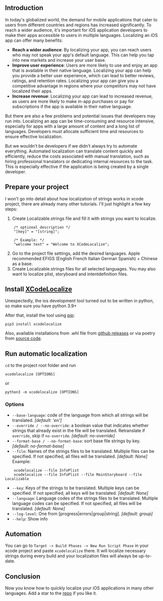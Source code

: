 ## Introduction  

In today's globalized world, the demand for mobile applications that cater to users from different countries and regions has increased significantly. To reach a wider audience, it's important for iOS application developers to make their apps accessible to users in multiple languages. Localizing an iOS app can offer many benefits:

- **Reach a wider audience**: By localizing your app, you can reach users who may not speak your app's default language. This can help you tap into new markets and increase your user base.
- **Improve user experience**: Users are more likely to use and enjoy an app that is available in their native language. Localizing your app can help you provide a better user experience, which can lead to better reviews, ratings, and retention rates. Localizing your app can give you a competitive advantage in regions where your competitors may not have localized their apps.
- **Increase revenue**: Localizing your app can lead to increased revenue, as users are more likely to make in-app purchases or pay for subscriptions if the app is available in their native language.

But there are also a few problems and potential issues that developers may run into. Localizing an app can be time-consuming and resource intensive, especially for apps with a large amount of content and a long list of languages. Developers must allocate sufficient time and resources to ensure effective localization.

But we wouldn't be developers if we didn't always try to automate everything. Automated localization can translate content quickly and efficiently, reduce the costs associated with manual translation, such as hiring professional translators or dedicating internal resources to the task. This is especially effective if the application is being created by a single developer.

## Prepare your project

I won't go into detail about how localization of strings works in xcode project, there are already many other tutorials. I'll just highlight a few key steps:

1.  Create Localizable.strings file and fill it with strings you want to localize.
```
    /* optional description */
    "[key]" = "[string]";
    
    /* Example: */
    "welcome text" = "Welcome to XCodeLocalize";
```
2.  Go to the project file settings, add the desired languages. Apple recommended EFIGS (English French Italian German Spanish) + Chinese as a base.
3.  Create Localizable.strings files for all selected languages. You may also want to localize plist, storyboard and intentdefinition files.

## Install [XCodeLocalize](https://github.com/MarkParker5/XCodeLocalize)

Unexpectedly, the ios development tool turned out to be written in python, so make sure you have python 3.9+

After that, install the tool using [pip](https://pypi.org/project/xcodelocalize/):

```shell
pip3 install xcodelocalize 
```

Also, available installations from .whl file from [github releases](https://github.com/MarkParker5/XCodeLocalize/releases/latest) or via poetry from [source code](https://github.com/MarkParker5/XCodeLocalize).

## Run automatic localization

`cd` to the project root folder and run

```shell
xcodelocalize [OPTIONS]
```

or

```shell
python3 -m xcodelocalize [OPTIONS]
```

### Options

-   `--base-language`: code of the language from which all strings will be translated. _[default: 'en']_
-   `--override / --no-override`: a boolean value that indicates whether strings that already exist in the file will be translated. Retranslate if `override`, skip if `no-override`. _[default: no-override]_
-   `--format-base / --no-format-base`: sort base file strings by key. _[default: no-format-base]_
-   `--file`: Names of the strings files to be translated. Multiple files can be specified. If not specified, all files will be translated. _[default: None]_
    Example:
```shell
    xcodelocalize --file InfoPlist
    xcodelocalize --file InfoPlist --file MainStoryboard --file Localizable 
 ```

-   `--key`: Keys of the strings to be translated. Multiple keys can be specified. If not specified, all keys will be translated. _[default: None]_
-   `--language`: Language codes of the strings files to be translated. Multiple language codes can be specified. If not specified, all files will be translated. _[default: None]_
-   `--log-level`: One from [progress|errors|group|string]. _[default: group]_
-   `--help`: Show info

## Automation

You can go to `Target -> Build Phases -> New Run Script Phase` in your xcode project and paste `xcodelocalize` there. It will localize necessary strings during every build and your localization files will always be up-to-date.

## Conclusion

Now you know how to quickly localize your iOS applications in many other languages. Add a star to the [repo](https://github.com/MarkParker5/XCodeLocalize) if you like it.